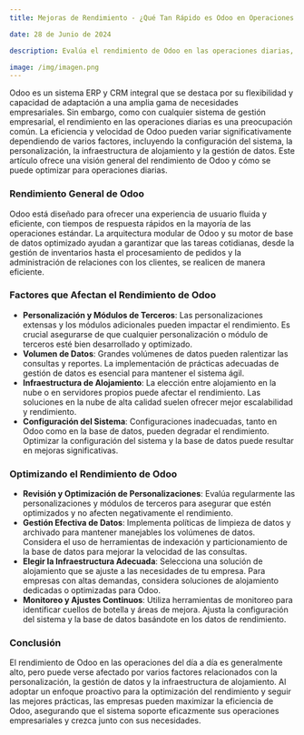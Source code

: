 ```yaml
---
title: Mejoras de Rendimiento - ¿Qué Tan Rápido es Odoo en Operaciones del Día a Día?

date: 28 de Junio de 2024

description: Evalúa el rendimiento de Odoo en las operaciones diarias, destacando las mejoras y la eficiencia que ofrece para gestionar tareas empresariales, y cómo optimizar la velocidad y la respuesta del sistema.

image: /img/imagen.png
---
```


Odoo es un sistema ERP y CRM integral que se destaca por su flexibilidad y capacidad de adaptación a una amplia gama de necesidades empresariales. Sin embargo, como con cualquier sistema de gestión empresarial, el rendimiento en las operaciones diarias es una preocupación común. La eficiencia y velocidad de Odoo pueden variar significativamente dependiendo de varios factores, incluyendo la configuración del sistema, la personalización, la infraestructura de alojamiento y la gestión de datos. Este artículo ofrece una visión general del rendimiento de Odoo y cómo se puede optimizar para operaciones diarias.

### **Rendimiento General de Odoo**

Odoo está diseñado para ofrecer una experiencia de usuario fluida y eficiente, con tiempos de respuesta rápidos en la mayoría de las operaciones estándar. La arquitectura modular de Odoo y su motor de base de datos optimizado ayudan a garantizar que las tareas cotidianas, desde la gestión de inventarios hasta el procesamiento de pedidos y la administración de relaciones con los clientes, se realicen de manera eficiente.

### **Factores que Afectan el Rendimiento de Odoo**

- **Personalización y Módulos de Terceros**: Las personalizaciones extensas y los módulos adicionales pueden impactar el rendimiento. Es crucial asegurarse de que cualquier personalización o módulo de terceros esté bien desarrollado y optimizado.
- **Volumen de Datos**: Grandes volúmenes de datos pueden ralentizar las consultas y reportes. La implementación de prácticas adecuadas de gestión de datos es esencial para mantener el sistema ágil.
- **Infraestructura de Alojamiento**: La elección entre alojamiento en la nube o en servidores propios puede afectar el rendimiento. Las soluciones en la nube de alta calidad suelen ofrecer mejor escalabilidad y rendimiento.
- **Configuración del Sistema**: Configuraciones inadecuadas, tanto en Odoo como en la base de datos, pueden degradar el rendimiento. Optimizar la configuración del sistema y la base de datos puede resultar en mejoras significativas.

### **Optimizando el Rendimiento de Odoo**

- **Revisión y Optimización de Personalizaciones**: Evalúa regularmente las personalizaciones y módulos de terceros para asegurar que estén optimizados y no afecten negativamente el rendimiento.
- **Gestión Efectiva de Datos**: Implementa políticas de limpieza de datos y archivado para mantener manejables los volúmenes de datos. Considera el uso de herramientas de indexación y particionamiento de la base de datos para mejorar la velocidad de las consultas.
- **Elegir la Infraestructura Adecuada**: Selecciona una solución de alojamiento que se ajuste a las necesidades de tu empresa. Para empresas con altas demandas, considera soluciones de alojamiento dedicadas o optimizadas para Odoo.
- **Monitoreo y Ajustes Continuos**: Utiliza herramientas de monitoreo para identificar cuellos de botella y áreas de mejora. Ajusta la configuración del sistema y la base de datos basándote en los datos de rendimiento.

### **Conclusión**

El rendimiento de Odoo en las operaciones del día a día es generalmente alto, pero puede verse afectado por varios factores relacionados con la personalización, la gestión de datos y la infraestructura de alojamiento. Al adoptar un enfoque proactivo para la optimización del rendimiento y seguir las mejores prácticas, las empresas pueden maximizar la eficiencia de Odoo, asegurando que el sistema soporte eficazmente sus operaciones empresariales y crezca junto con sus necesidades.